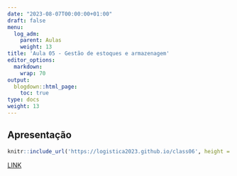 ```yaml
---
date: "2023-08-07T00:00:00+01:00"
draft: false
menu:
  log_adm:
    parent: Aulas
    weight: 13
title: 'Aula 05 - Gestão de estoques e armazenagem'
editor_options: 
  markdown: 
    wrap: 70
output: 
  blogdown::html_page:
    toc: true
type: docs
weight: 13
---
```


## Apresentação

```r
knitr::include_url('https://logistica2023.github.io/class06', height = "400px")
```

[LINK](https://logistica2023.github.io/class06)
